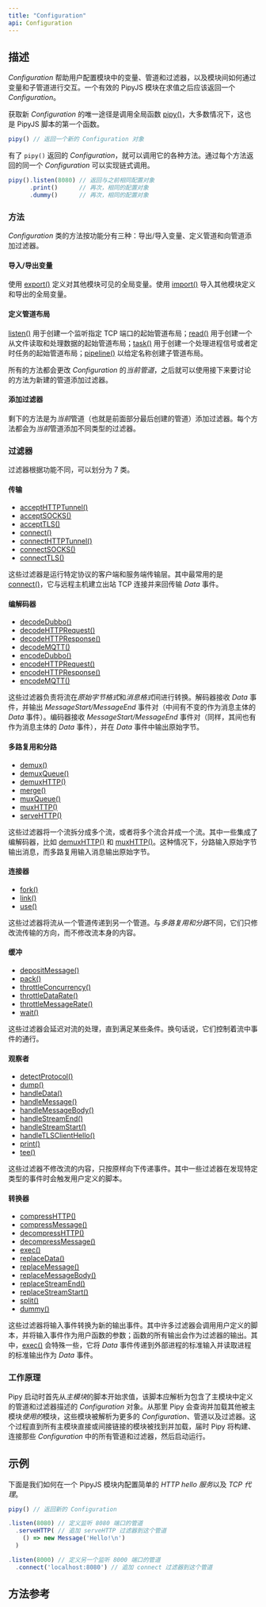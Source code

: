 ```yaml
---
title: "Configuration"
api: Configuration
---
```


## 描述

*Configuration* 帮助用户配置模块中的变量、管道和过滤器，以及模块间如何通过变量和子管道进行交互。一个有效的 PipyJS 模块在求值之后应该返回一个 *Configuration*。

获取新 *Configuration* 的唯一途径是调用全局函数 [pipy()](/reference/api/pipy)，大多数情况下，这也是 PipyJS 脚本的第一个函数。

```js
pipy() // 返回一个新的 Configuration 对象
```

有了 `pipy()` 返回的 *Configuration*，就可以调用它的各种方法。通过每个方法返回的同一个 *Configuration* 可以实现链式调用。

```js
pipy().listen(8080) // 返回与之前相同配置对象
      .print()      // 再次，相同的配置对象
      .dummy()      // 再次，相同的配置对象
```

### 方法

*Configuration* 类的方法按功能分有三种：导出/导入变量、定义管道和向管道添加过滤器。

#### 导入/导出变量

使用 [export()](/reference/api/Configuration/export) 定义对其他模块可见的全局变量。使用 [import()](/reference/api/Configuration/import) 导入其他模块定义和导出的全局变量。

#### 定义管道布局

[listen()](/reference/api/Configuration/listen) 用于创建一个监听指定 TCP 端口的起始管道布局；[read()](/reference/api/Configuration/read) 用于创建一个从文件读取和处理数据的起始管道布局；[task()](/reference/api/Configuration/task) 用于创建一个处理进程信号或者定时任务的起始管道布局；[pipeline()](/reference/api/Configuration/pipeline) 以给定名称创建子管道布局。

所有的方法都会更改 *Configuration* 的*当前管道*，之后就可以使用接下来要讨论的方法为新建的管道添加过滤器。

#### 添加过滤器

剩下的方法是为*当前*管道（也就是前面部分最后创建的管道）添加过滤器。每个方法都会为*当前*管道添加不同类型的过滤器。

### 过滤器

过滤器根据功能不同，可以划分为 7 类。

#### 传输

* [acceptHTTPTunnel()](/reference/api/Configuration/acceptHTTPTunnel)
* [acceptSOCKS()](/reference/api/Configuration/acceptSOCKS)
* [acceptTLS()](/reference/api/Configuration/acceptTLS)
* [connect()](/reference/api/Configuration/connect)
* [connectHTTPTunnel()](/reference/api/Configuration/connectHTTPTunnel)
* [connectSOCKS()](/reference/api/Configuration/connectTLS)
* [connectTLS()](/reference/api/Configuration/connectTLS)

这些过滤器是运行特定协议的客户端和服务端传输层。其中最常用的是 [connect()](/reference/api/Configuration/connect)，它与远程主机建立出站 TCP 连接并来回传输 *Data* 事件。

#### 编解码器

* [decodeDubbo()](/reference/api/Configuration/decodeDubbo)
* [decodeHTTPRequest()](/reference/api/Configuration/decodeHTTPRequest)
* [decodeHTTPResponse()](/reference/api/Configuration/decodeHTTPResponse)
* [decodeMQTT()](/reference/api/Configuration/decodeMQTT)
* [encodeDubbo()](/reference/api/Configuration/decodeDubbo)
* [encodeHTTPRequest()](/reference/api/Configuration/decodeHTTPRequest)
* [encodeHTTPResponse()](/reference/api/Configuration/decodeHTTPResponse)
* [encodeMQTT()](/reference/api/Configuration/encodeMQTT)

这些过滤器负责将流在*原始字节格式*和*消息格式*间进行转换。解码器接收 *Data* 事件，并输出 *MessageStart/MessageEnd* 事件对（中间有不变的作为消息主体的 *Data* 事件）。编码器接收 *MessageStart/MessageEnd* 事件对（同样，其间也有作为消息主体的 *Data* 事件），并在 *Data* 事件中输出原始字节。

#### 多路复用和分路

* [demux()](/reference/api/Configuration/demux)
* [demuxQueue()](/reference/api/Configuration/demuxQueue)
* [demuxHTTP()](/reference/api/Configuration/demuxHTTP)
* [merge()](/reference/api/Configuration/merge)
* [muxQueue()](/reference/api/Configuration/muxQueue)
* [muxHTTP()](/reference/api/Configuration/muxHTTP)
* [serveHTTP()](/reference/api/Configuration/serveHTTP)

这些过滤器将一个流拆分成多个流，或者将多个流合并成一个流。其中一些集成了编解码器，比如 [demuxHTTP()](/reference/api/Configuration/demuxHTTP) 和 [muxHTTP()](/reference/api/Configuration/muxHTTP)。这种情况下，分路输入原始字节输出消息，而多路复用输入消息输出原始字节。

#### 连接器

* [fork()](/reference/api/Configuration/link)
* [link()](/reference/api/Configuration/link)
* [use()](/reference/api/Configuration/use)

这些过滤器将流从一个管道传递到另一个管道。与*多路复用和分路*不同，它们只修改流传输的方向，而不修改流本身的内容。

#### 缓冲

* [depositMessage()](/reference/api/Configuration/depositMessage)
* [pack()](/reference/api/Configuration/pack)
* [throttleConcurrency()](/reference/api/Configuration/throttleConcurrency)
* [throttleDataRate()](/reference/api/Configuration/throttleDataRate)
* [throttleMessageRate()](/reference/api/Configuration/throttleMessageRate)
* [wait()](/reference/api/Configuration/wait)

这些过滤器会延迟对流的处理，直到满足某些条件。换句话说，它们控制着流中事件的通行。

#### 观察者

* [detectProtocol()](/reference/api/Configuration/detectProtocol)
* [dump()](/reference/api/Configuration/dump)
* [handleData()](/reference/api/Configuration/handleData)
* [handleMessage()](/reference/api/Configuration/handleMessage)
* [handleMessageBody()](/reference/api/Configuration/handleMessageBody)
* [handleStreamEnd()](/reference/api/Configuration/handleStreamEnd)
* [handleStreamStart()](/reference/api/Configuration/handleStreamStart)
* [handleTLSClientHello()](/reference/api/Configuration/handleTLSClientHello)
* [print()](/reference/api/Configuration/print)
* [tee()](/reference/api/Configuration/tee)

这些过滤器不修改流的内容，只按原样向下传递事件。其中一些过滤器在发现特定类型的事件时会触发用户定义的脚本。

#### 转换器

* [compressHTTP()](/reference/api/Configuration/compressHTTP)
* [compressMessage()](/reference/api/Configuration/compressMessage)
* [decompressHTTP()](/reference/api/Configuration/decompressHTTP)
* [decompressMessage()](/reference/api/Configuration/decompressMessage)
* [exec()](/reference/api/Configuration/exec)
* [replaceData()](/reference/api/Configuration/replaceData)
* [replaceMessage()](/reference/api/Configuration/replaceMessage)
* [replaceMessageBody()](/reference/api/Configuration/replaceMessageBody)
* [replaceStreamEnd()](/reference/api/Configuration/replaceStreamEnd)
* [replaceStreamStart()](/reference/api/Configuration/replaceStreamStart)
* [split()](/reference/api/Configuration/split)
* [dummy()](/reference/api/Configuration/dummy)

这些过滤器将输入事件转换为新的输出事件。其中许多过滤器会调用用户定义的脚本，并将输入事件作为用户函数的参数；函数的所有输出会作为过滤器的输出。其中，[exec()](/reference/api/Configuration/exec) 会特殊一些，它将 *Data* 事件传递到外部进程的标准输入并读取进程的标准输出作为 *Data* 事件。

### 工作原理

Pipy 启动时首先从*主模块*的脚本开始求值，该脚本应解析为包含了主模块中定义的管道和过滤器描述的 *Configuration* 对象。从那里 Pipy 会查询并加载其他被主模块*使用的*模块，这些模块被解析为更多的 *Configuration*、管道以及过滤器。这个过程直到所有主模块直接或间接链接的模块被找到并加载，届时 Pipy 将构建、连接那些 *Configuration* 中的所有管道和过滤器，然后启动运行。

## 示例

下面是我们如何在一个 PipyJS 模块内配置简单的 *HTTP hello 服务*以及 *TCP 代理*。

```js
pipy() // 返回新的 Configuration

.listen(8080) // 定义监听 8080 端口的管道
  .serveHTTP( // 追加 serveHTTP 过滤器到这个管道
    () => new Message('Hello!\n')
  )

.listen(8000) // 定义另一个监听 8000 端口的管道
  .connect('localhost:8080') // 追加 connect 过滤器到这个管道
```

## 方法参考

<Methods/>
